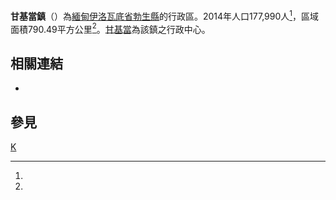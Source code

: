{{Infobox settlement
|native_name = {{lang|my|ကန်ကြီးတောင့်မြို့နယ်}}
|official_name = 甘基當鎮
|settlement_type = [[勃生縣|勃生縣]]行政區
|image_skyline = 
|image_map = 
|map_caption = 
|subdivision_type = 國家
|subdivision_name = {{flag|Burma}}
|subdivision_type1 = [[缅甸行政区划|省]]
|subdivision_name1 = [[伊洛瓦底省|伊洛瓦底省]]
|subdivision_type2 = [[縣_(緬甸)|縣]]
|subdivision_name2 = [[勃生縣|勃生縣]]
|subdivision_type3 = 行政中心
|subdivision_name3 = [[甘基當|甘基當]]
|unit_pref = 
|area_total_km2 = 790.49
|population_as_of = 2014
|population_footnotes =<ref name="citypopulation">[http://www.citypopulation.de/php/myanmar-admin.php MYANMAR: Administrative Division]. Citypopulation. 2015-10-31</ref>
|population = 177,990
|population_density_km2 = 225.16
|latNS = N
|latd = 16
|latm = 55
|lats = 52
|longEW = E
|longd = 94
|longm = 53
|longs = 33
|coordinates_display = inline,title
|coordinates_region = MM
|pushpin_map = Burma
|elevation_ft = 
|elevation_m = 
|timezone = [[Myanmar_Standard_Time|MST]]
|utc_offset = +6:30
|website =
}}

'''甘基當鎮'''（{{lang-my|ကန်ကြီးတောင့်မြို့နယ်}}）為[[緬甸|緬甸]][[伊洛瓦底省|伊洛瓦底省]][[勃生縣|勃生縣]]的行政區。2014年人口177,990人<ref name=citypopulation/>，區域面積790.49平方公里<ref name=citypopulation/>。[[甘基當|甘基當]]為該鎮之行政中心。

==相關連結==
*{{link-en|甘基當鎮村莊列表|List of villages in Kangyidaunt Township}}

==參見==
{{Reflist}}

{{Ayeyarwady Division|state=collapsed}}

[[Category:伊洛瓦底省鎮區|K]]

{{Myanmar-stub}}